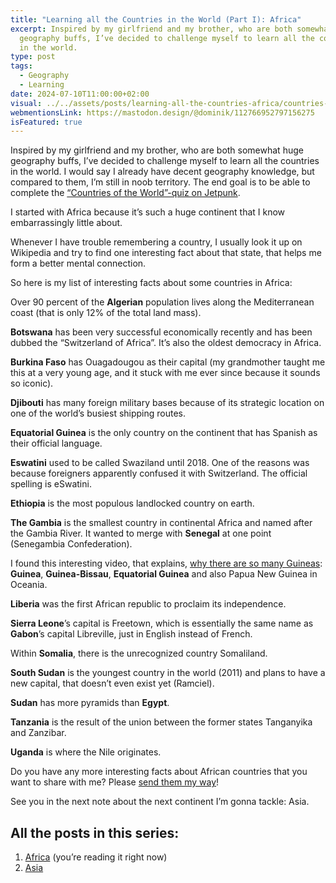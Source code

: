 ```yaml
---
title: "Learning all the Countries in the World (Part I): Africa"
excerpt: Inspired by my girlfriend and my brother, who are both somewhat huge
  geography buffs, I’ve decided to challenge myself to learn all the countries
  in the world.
type: post
tags:
  - Geography
  - Learning
date: 2024-07-10T11:00:00+02:00
visual: ../../assets/posts/learning-all-the-countries-africa/countries-africa-a53e6844bd.jpg
webmentionsLink: https://mastodon.design/@dominik/112766952797156275
isFeatured: true
---
```


Inspired by my girlfriend and my brother, who are both somewhat huge geography buffs, I’ve decided to challenge myself to learn all the countries in the world. I would say I already have decent geography knowledge, but compared to them, I’m still in noob territory. The end goal is to be able to complete the [“Countries of the World”-quiz on Jetpunk](https://www.jetpunk.com/quizzes/lander-der-welt-quiz).

I started with Africa because it’s such a huge continent that I know embarrassingly little about.

Whenever I have trouble remembering a country, I usually look it up on Wikipedia and try to find one interesting fact about that state, that helps me form a better mental connection.

So here is my list of interesting facts about some countries in Africa:

Over 90 percent of the **Algerian** population lives along the Mediterranean coast (that is only 12% of the total land mass).

**Botswana** has been very successful economically recently and has been dubbed the “Switzerland of Africa”. It’s also the oldest democracy in Africa.

**Burkina Faso** has Ouagadougou as their capital (my grandmother taught me this at a very young age, and it stuck with me ever since because it sounds so iconic).

**Djibouti** has many foreign military bases because of its strategic location on one of the world’s busiest shipping routes.

**Equatorial Guinea** is the only country on the continent that has Spanish as their official language.

**Eswatini** used to be called Swaziland until 2018. One of the reasons was because foreigners apparently confused it with Switzerland. The official spelling is eSwatini.

**Ethiopia** is the most populous landlocked country on earth.

**The Gambia** is the smallest country in continental Africa and named after the Gambia River. It wanted to merge with **Senegal** at one point (Senegambia Confederation).

I found this interesting video, that explains, [why there are so many Guineas](https://youtu.be/7Zed-g6dbZ8): **Guinea**, **Guinea-Bissau**, **Equatorial Guinea** and also Papua New Guinea in Oceania.

**Liberia** was the first African republic to proclaim its independence.

**Sierra Leone**’s capital is Freetown, which is essentially the same name as **Gabon**’s capital Libreville, just in English instead of French.

Within **Somalia**, there is the unrecognized country Somaliland.

**South Sudan** is the youngest country in the world (2011) and plans to have a new capital, that doesn’t even exist yet (Ramciel).

**Sudan** has more pyramids than **Egypt**.

**Tanzania** is the result of the union between the former states Tanganyika and Zanzibar.

**Uganda** is where the Nile originates.

Do you have any more interesting facts about African countries that you want to share with me? Please [send them my way](/hello)!

See you in the next note about the next continent I’m gonna tackle: Asia.

## All the posts in this series:

1. [Africa](/learning-all-the-countries-africa) (you’re reading it right now)
2. [Asia](/learning-all-the-countries-asia)
